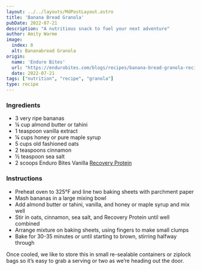 ```yaml
---
layout: ../../layouts/MdPostLayout.astro
title: 'Banana Bread Granola'
pubDate: 2022-07-21
description: "A nutritious snack to fuel your next adventure"
author: Amity Warme
image: 
  index: 8
  alt: Bananabread Granola
origin: 
  name: 'Enduro Bites'
  url: "https://endurobites.com/blogs/recipes/banana-bread-granola-recipe"
  date: 2022-07-21
tags: ["nutrition", "recipe", "granola"]
type: recipe
---
```

### Ingredients

  * 3 very ripe bananas
  * ¼ cup almond butter or tahini
  * 1 teaspoon vanilla extract
  * ¼ cups honey or pure maple syrup
  * 5 cups old fashioned oats
  * 2 teaspoons cinnamon
  * ½ teaspoon sea salt
  * 2 scoops Enduro Bites Vanilla <a href="https://enduro-bites.myshopify.com/products/recovery-protein-by-enduro-bites" target="_blank" rel="noreferrer">Recovery Protein</a>

### Instructions

  * Preheat oven to 325°F and line two baking sheets with parchment paper
  * Mash bananas in a large mixing bowl
  * Add almond butter or tahini, vanilla, and honey or maple syrup and mix well
  * Stir in oats, cinnamon, sea salt, and Recovery Protein until well combined
  * Arrange mixture on baking sheets, using fingers to make small clumps
  * Bake for 30-35 minutes or until starting to brown, stirring halfway through

Once cooled, we like to store this in small re-sealable containers or ziplock bags so it’s easy to grab a serving or two as we’re heading out the door. 